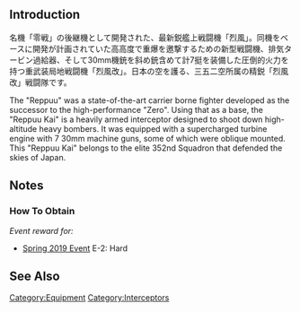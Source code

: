 {{EquipmentInfo|334}}

==Introduction==
名機「零戦」の後継機として開発された、最新鋭艦上戦闘機「烈風」。同機をベースに開発が計画されていた高高度で重爆を邀撃するための新型戦闘機、排気タービン過給器、そして30mm機銃を斜め銃含めて計7挺を装備した圧倒的火力を持つ重武装局地戦闘機「烈風改」。日本の空を護る、三五二空所属の精鋭「烈風改」戦闘隊です。

The "Reppuu" was a state-of-the-art carrier borne fighter developed as the successor to the high-performance "Zero". Using that as a base, the "Reppuu Kai" is a heavily armed interceptor designed to shoot down high-altitude heavy bombers. It was equipped with a supercharged turbine engine with 7 30mm machine guns, some of which were oblique mounted. This "Reppuu Kai" belongs to the elite 352nd Squadron that defended the skies of Japan.

==Notes==
<div class="mw-collapsible"><h3>How To Obtain</h3>
<div class="mw-collapsible-content">
''Event reward for:''
* [[Spring 2019 Event]] E-2: Hard

</div></div>

==See Also==
{{Equipmentlist}}
[[Category:Equipment]]
[[Category:Interceptors]]